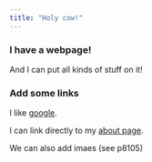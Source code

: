 ```yaml
---
title: "Holy cow!"
---
```


### I have a webpage!

And I can put all kinds of stuff on it!

### Add some links 

I like [google](https://www.google.com). 

I can link directly to my [about page](about.html). 

We can also add imaes (see p8105) 